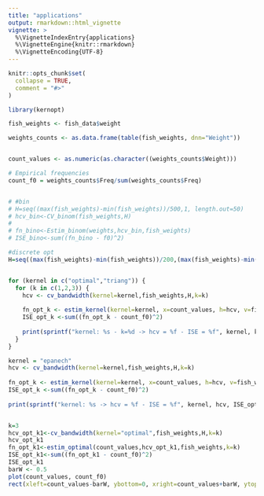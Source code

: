 ```yaml
---
title: "applications"
output: rmarkdown::html_vignette
vignette: >
  %\VignetteIndexEntry{applications}
  %\VignetteEngine{knitr::rmarkdown}
  %\VignetteEncoding{UTF-8}
---
```


```r
knitr::opts_chunk$set(
  collapse = TRUE,
  comment = "#>"
)
```

```r
library(kernopt)
```



```r
fish_weights <- fish_data$weight

weights_counts <- as.data.frame(table(fish_weights, dnn="Weight"))


count_values <- as.numeric(as.character((weights_counts$Weight)))

# Empirical frequencies
count_f0 = weights_counts$Freq/sum(weights_counts$Freq)


# #bin
# H=seq((max(fish_weights)-min(fish_weights))/500,1, length.out=50) 
# hcv_bin<-CV_binom(fish_weights,H)
# 
# fn_bino<-Estim_binom(weights,hcv_bin,fish_weights)
# ISE_bino<-sum((fn_bino - f0)^2)

#discrete opt
H=seq((max(fish_weights)-min(fish_weights))/200,(max(fish_weights)-min(fish_weights))/2, length.out=100)


for (kernel in c("optimal","triang")) {
  for (k in c(1,2,3)) {
    hcv <- cv_bandwidth(kernel=kernel,fish_weights,H,k=k)
    
    fn_opt_k <- estim_kernel(kernel=kernel, x=count_values, h=hcv, v=fish_weights, k=k)
    ISE_opt_k <-sum((fn_opt_k - count_f0)^2)
    
    print(sprintf("kernel: %s - k=%d -> hcv = %f - ISE = %f", kernel, k, hcv, ISE_opt_k) )
  }
}

kernel = "epanech"
hcv <- cv_bandwidth(kernel=kernel,fish_weights,H,k=k)
    
fn_opt_k <- estim_kernel(kernel=kernel, x=count_values, h=hcv, v=fish_weights, k=k)
ISE_opt_k <-sum((fn_opt_k - count_f0)^2)
    
print(sprintf("kernel: %s -> hcv = %f - ISE = %f", kernel, hcv, ISE_opt_k) )


k=3
hcv_opt_k1<-cv_bandwidth(kernel="optimal",fish_weights,H,k=k)
hcv_opt_k1
fn_opt_k1<-estim_optimal(count_values,hcv_opt_k1,fish_weights,k=k)
ISE_opt_k1<-sum((fn_opt_k1 - count_f0)^2)
ISE_opt_k1
barW <- 0.5
plot(count_values, count_f0)
rect(xleft=count_values-barW, ybottom=0, xright=count_values+barW, ytop=count_f0, col=gray(0.5))

```
